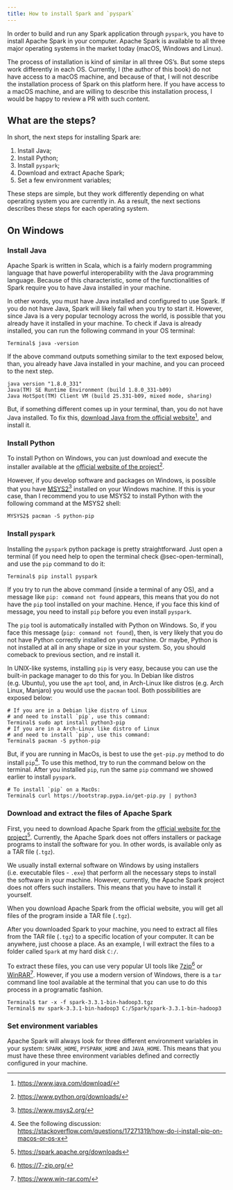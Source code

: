 ```yaml
---
title: How to install Spark and `pyspark`
---
```


In order to build and run any Spark application through `pyspark`, you have to install Apache Spark in your computer. Apache Spark is available to all three major operating systems in the market today (macOS, Windows and Linux). 

The process of installation is kind of similar in all three OS's. But some steps work differently in each OS. Currently, I (the author of this book) do not have access to a macOS machine, and because of that, I will not describe the installation process of Spark on this platform here. If you have access to a macOS machine, and are willing to describe this installation process, I would be happy to review a PR with such content.



## What are the steps?

In short, the next steps for installing Spark are:

1. Install Java;
2. Install Python;
3. Install `pyspark`;
2. Download and extract Apache Spark;
3. Set a few environment variables;

These steps are simple, but they work differently depending on what operating system you are currently in. As a result, the next sections describes these steps for each operating system. 


## On Windows


### Install Java

Apache Spark is written in Scala, which is a fairly modern programming language that have powerful interoperability with the Java programming language. Because of this characteristic, some of the functionalities of Spark require you to have Java installed in your machine. 

In other words, you must have Java installed and configured to use Spark. If you do not have Java, Spark will likely fail when you try to start it. However, since Java is a very popular tecnology across the world, is possible that you already have it installed in your machine. To check if Java is already installed, you can run the following command in your OS terminal:

```terminal
Terminal$ java -version
```

If the above command outputs something similar to the text exposed below, than, you already have Java installed in your machine, and you can proceed to the next step.

```
java version "1.8.0_331"
Java(TM) SE Runtime Environment (build 1.8.0_331-b09)
Java HotSpot(TM) Client VM (build 25.331-b09, mixed mode, sharing)
```

But, if something different comes up in your terminal, than, you do not have Java installed. To fix this, [download Java from the official website](https://www.java.com/download/)^[<https://www.java.com/download/>], and install it.


### Install Python

To install Python on Windows, you can just download and execute the installer available at the [official website of the project](https://www.python.org/downloads/)^[<https://www.python.org/downloads/>].

However, if you develop software and packages on Windows, is possible that you have [MSYS2](https://www.msys2.org/)^[<https://www.msys2.org/>] installed on your Windows machine. If this is your case, than I recommend you to use MSYS2 to install Python with the following command at the MSYS2 shell:

```terminal
MYSYS2$ pacman -S python-pip
```


### Install `pyspark`

Installing the `pyspark` python package is pretty straightforward. Just open a terminal (if you need help to open the terminal check @sec-open-terminal), and use the `pip` command to do it:

```terminal
Terminal$ pip install pyspark
```

If you try to run the above command (inside a terminal of any OS), and a message like `pip: command not found` appears, this means that you do not have the `pip` tool installed on your machine. Hence, if you face this kind of message, you need to install `pip` before you even install `pyspark`.

The `pip` tool is automatically installed with Python on Windows. So, if you face this message (`pip: command not found`), then, is very likely that you do not have Python correctly installed on your machine. Or maybe, Python is not installed at all in any shape or size in your system. So, you should comeback to previous section, and re install it.

In UNIX-like systems, installing `pip` is very easy, because you can use the built-in package manager to do this for you. In Debian like distros (e.g. Ubuntu), you use the `apt` tool, and, in Arch-Linux like distros (e.g. Arch Linux, Manjaro) you would use the `pacman` tool. Both possibilities are exposed below:

```terminal
# If you are in a Debian like distro of Linux
# and need to install `pip`, use this command:
Terminal$ sudo apt install python3-pip
# If you are in a Arch-Linux like distro of Linux
# and need to install `pip`, use this command:
Terminal$ pacman -S python-pip
```

But, if you are running in MacOs, is best to use the `get-pip.py` method to do install `pip`^[See the following discussion: <https://stackoverflow.com/questions/17271319/how-do-i-install-pip-on-macos-or-os-x>]. To use this method, try to run the command below on the terminal. After you installed `pip`, run the same `pip` command we showed earlier to install `pyspark`.

```terminal
# To install `pip` on a MacOs:
Terminal$ curl https://bootstrap.pypa.io/get-pip.py | python3
```





### Download and extract the files of Apache Spark

First, you need to download Apache Spark from the [official website for the project](https://spark.apache.org/downloads)^[<https://spark.apache.org/downloads>]. Currently, the Apache Spark does not offers installers or package programs to install the software for you. In other words,  is available only as a TAR file (`.tgz`).

We usually install external software on Windows by using installers (i.e. executable files - `.exe`) that perform all the necessary steps to install the software in your machine. However, currently, the Apache Spark project does not offers such installers. This means that you have to install it yourself.

When you download Apache Spark from the official website, you will get all files of the program inside a TAR file (`.tgz`).

After you downloaded Spark to your machine, you need to extract all files from the TAR file (`.tgz`) to a specific location of your computer. It can be anywhere, just choose a place. As an example, I will extract the files to a folder called `Spark` at my hard disk `C:/`. 

To extract these files, you can use very popular UI tools like [7zip](https://7-zip.org/)^[<https://7-zip.org/>] or [WinRAR](https://www.win-rar.com/)^[<https://www.win-rar.com/>]. However, if you use a modern version of Windows, there is a `tar` command line tool available at the terminal that you can use to do this process in a programatic fashion.

```terminal
Terminal$ tar -x -f spark-3.3.1-bin-hadoop3.tgz
Terminal$ mv spark-3.3.1-bin-hadoop3 C:/Spark/spark-3.3.1-bin-hadoop3
```


### Set environment variables

Apache Spark will always look for three different environment variables in your system: `SPARK_HOME`, `PYSPARK_HOME` and `JAVA_HOME`. This means that you must have these three environment variables defined and correctly configured in your machine.